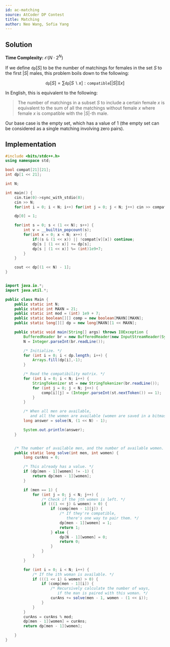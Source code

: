 ```yaml
---
id: ac-matching
source: AtCoder DP Contest
title: Matching
author: Neo Wang, Sofia Yang
---
```


## Solution

**Time Complexity:** $\mathcal{O}(N\cdot 2^N)$

If we define $\texttt{dp}[S]$ to be the number of matchings for females in the
set $S$ to the first $|S|$ males, this problem boils down to the following:

$$
\texttt{dp}[S] = \sum \texttt{dp}[S\backslash x]:  \texttt{compatible}[|S|][x]
$$

In English, this is equivalent to the following:

> The number of matchings in a subset $S$ to include a certain female $x$ is
> equivalent to the sum of all the matchings without female $x$ where female $x$
> is compatible with the $|S|$-th male.

Our base case is the empty set, which has a value of $1$ (the empty set can be
considered as a single matching involving zero pairs).

## Implementation

<LanguageSection>

<CPPSection>
	
```cpp
#include <bits/stdc++.h>
using namespace std;

bool compat[21][21];
int dp[1 << 21];

int N;

int main() {
	cin.tie(0)->sync_with_stdio(0);
	cin >> N;
	for(int i = 0; i < N; i++) for(int j = 0; j < N; j++) cin >> compat[i][j];

	dp[0] = 1;

	for(int s = 0; s < (1 << N); s++) {
		int v = __builtin_popcount(s);
		for(int x = 0; x < N; x++) {
			if((s & (1 << x)) || !compat[v][x]) continue;
			dp[s | (1 << x)] += dp[s];
			dp[s | (1 << x)] %= (int)1e9+7;
		}
	}

   	cout << dp[(1 << N) - 1];
}

```
</CPPSection>

<JavaSection>
	
```java

import java.io.*;
import java.util.*;

public class Main {
	public static int N;
	public static int MAXN = 21;
	public static int mod = (int) 1e9 + 7;
	public static boolean[][] comp = new boolean[MAXN][MAXN];
	public static long[][] dp = new long[MAXN][1 << MAXN];

	public static void main(String[] args) throws IOException {
		BufferedReader br = new BufferedReader(new InputStreamReader(System.in));
		N = Integer.parseInt(br.readLine());

		/* Initialize. */
		for (int i = 0; i < dp.length; i++) {
			Arrays.fill(dp[i],-1);
		}

		/* Read the compatibility matrix. */
		for (int i = 0; i < N; i++) {
			StringTokenizer st = new StringTokenizer(br.readLine());
			for (int j = 0; j < N; j++) {
				comp[i][j] = (Integer.parseInt(st.nextToken()) == 1);
			}
		}

		/* When all men are available,
		   and all the women are available (women are saved in a bitmask). */
		long answer = solve(N, (1 << N) - 1);

		System.out.println(answer);
	}


	/* The number of available men, and the number of available women. */
	public static long solve(int men, int women) {
		long curAns = 0;

		/* This already has a value. */
		if (dp[men - 1][women] != -1) {
			return dp[men - 1][women];
		}

		if (men == 1) {
			for (int j = 0; j < N; j++) {
				/* Check if the jth women is left. */
				if (((1 << j) & women) > 0) {
					if (comp[men - 1][j]) {
						/* If they're compatible,
						   there's one way to pair them. */
						dp[men - 1][women] = 1;
						return 1;
					} else {
						dp[N - 1][women] = 0;
						return 0;
					}
				}
			}
		}

		for (int i = 0; i < N; i++) {
			/* If the ith woman is available. */
			if (((1 << i) & women) > 0) {
				if (comp[men - 1][i]) {
					/* Recursively calculate the number of ways,
					   if the man is paired with this woman. */
					curAns += solve(men - 1, women - (1 << i));
				}
			}
		}
		curAns = curAns % mod;
		dp[men - 1][women] = curAns;
		return dp[men - 1][women];

	}
}

```

</JavaSection>

</LanguageSection>
